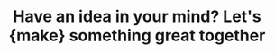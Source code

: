 ---
title: "Have an idea in your mind? Let's {make} something great together"
action_btn: 
  enable: true
  label: "Let's get in touch"
  link: "/contact"
---